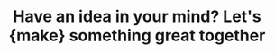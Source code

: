 ---
title: "Have an idea in your mind? Let's {make} something great together"
action_btn: 
  enable: true
  label: "Let's get in touch"
  link: "/contact"
---